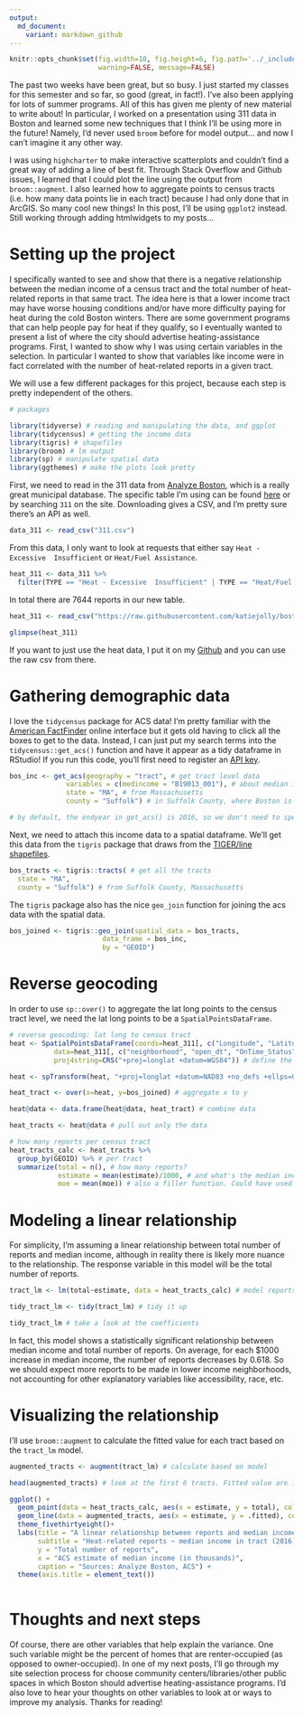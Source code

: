 ```yaml
---
output: 
  md_document:
    variant: markdown_github 
---
```



```r
knitr::opts_chunk$set(fig.width=10, fig.height=6, fig.path='../_includes/heat-reports/',
                      warning=FALSE, message=FALSE)
```


The past two weeks have been great, but so busy. I just started my classes for this semester and so far, so good (great, in fact!). I've also been applying for lots of summer programs. All of this has given me plenty of new material to write about! In particular, I worked on a presentation using 311 data in Boston and learned some new techniques that I think I'll be using more in the future! Namely, I'd never used `broom` before for model output... and now I can't imagine it any other way. 

I was using `highcharter` to make interactive scatterplots and couldn't find a great way of adding a line of best fit. Through Stack Overflow and Github issues, I learned that I could plot the line using the output from `broom::augment`. I also learned how to aggregate points to census tracts (i.e. how many data points lie in each tract) because I had only done that in ArcGIS. So many cool new things! In this post, I'll be using `ggplot2` instead. Still working through adding htmlwidgets to my posts... 

# Setting up the project

I specifically wanted to see and show that there is a negative relationship between the median income of a census tract and the total number of heat-related reports in that same tract. The idea here is that a lower income tract may have worse housing conditions and/or have more difficulty paying for heat during the cold Boston winters. There are some government programs that can help people pay for heat if they qualify, so I eventually wanted to present a list of where the city should advertise heating-assistance programs. First, I wanted to show why I was using certain variables in the selection. In particular I wanted to show that variables like income were in fact correlated with the number of heat-related reports in a given tract. 

We will use a few different packages for this project, because each step is pretty independent of the others. 

```r
# packages

library(tidyverse) # reading and manipulating the data, and ggplot
library(tidycensus) # getting the income data
library(tigris) # shapefiles
library(broom) # lm output
library(sp) # manipulate spatial data
library(ggthemes) # make the plots look pretty
```


First, we need to read in the 311 data from [Analyze Boston](https://data.boston.gov/), which is a really great municipal database. The specific table I'm using can be found [here](https://data.boston.gov/dataset/311-service-requests) or by searching `311` on the site. Downloading gives a CSV, and I'm pretty sure there's an API as well. 

```r
data_311 <- read_csv("311.csv")
```

From this data, I only want to look at requests that either say `Heat - Excessive  Insufficient` or `Heat/Fuel Assistance`. 

```r
heat_311 <- data_311 %>% 
  filter(TYPE == "Heat - Excessive  Insufficient" | TYPE == "Heat/Fuel Assistance")
```

In total there are 7644 reports in our new table. 

```r
heat_311 <- read_csv("https://raw.githubusercontent.com/katiejolly/boston-open-data/master/heat_311_all.csv") %>% dplyr::select(-1)
```

```r
glimpse(heat_311)
```


If you want to just use the heat data, I put it on my [Github](https://github.com/katiejolly/boston-open-data/blob/master/heat_311_all.csv) and you can use the raw csv from there.

# Gathering demographic data 

I love the `tidycensus` package for ACS data! I'm pretty familiar with the [American FactFinder](https://factfinder.census.gov/faces/nav/jsf/pages/index.xhtml) online interface but it gets old having to click all the boxes to get to the data. Instead, I can just put my search terms into the `tidycensus::get_acs()` function and have it appear as a tidy dataframe in RStudio! If you run this code, you'll first need to register an [API key](https://api.census.gov/data/key_signup.html). 

```r
bos_inc <- get_acs(geography = "tract", # get tract level data
              variables = c(medincome = "B19013_001"), # about median income
              state = "MA", # from Massachusetts
              county = "Suffolk") # in Suffolk County, where Boston is 

# by default, the endyear in get_acs() is 2016, so we don't need to specify that
```

Next, we need to attach this income data to a spatial dataframe. We'll get this data from the `tigris` package that draws from the [TIGER/line shapefiles](https://www.census.gov/geographies/mapping-files/time-series/geo/tiger-line-file.html). 

```r
bos_tracts <- tigris::tracts( # get all the tracts
  state = "MA",
  county = "Suffolk") # from Suffolk County, Massachusetts 
```

The `tigris` package also has the nice `geo_join` function for joining the acs data with the spatial data. 

```r
bos_joined <- tigris::geo_join(spatial_data = bos_tracts,
                       data_frame = bos_inc,
                       by = "GEOID")
```


# Reverse geocoding

In order to use `sp::over()` to aggregate the lat long points to the census tract level, we need the lat long points to be a `SpatialPointsDataFrame`. 

```r
# reverse geocoding: lat long to census tract
heat <- SpatialPointsDataFrame(coords=heat_311[, c("Longitude", "Latitude")], # identify the lat long variables
           data=heat_311[, c("neighborhood", "open_dt", "OnTime_Status", "CASE_STATUS", "LOCATION_STREET_NAME")], # identify the variables to keep 
           proj4string=CRS("+proj=longlat +datum=WGS84")) # define the projection 

heat <- spTransform(heat, "+proj=longlat +datum=NAD83 +no_defs +ellps=GRS80 +towgs84=0,0,0") # standardize the projection to match the acs data
```

```r
heat_tract <- over(x=heat, y=bos_joined) # aggregate x to y

heat@data <- data.frame(heat@data, heat_tract) # combine data

heat_tracts <- heat@data # pull out only the data

# how many reports per census tract 
heat_tracts_calc <- heat_tracts %>%
  group_by(GEOID) %>% # per tract
  summarize(total = n(), # how many reports?
            estimate = mean(estimate)/1000, # and what's the median income, in thousands? Mean is just a filler function here to return the median value
            moe = mean(moe)) # also a filler function. Could have used min or max also 
```

# Modeling a linear relationship 

For simplicity, I'm assuming a linear relationship between total number of reports and median income, although in reality there is likely more nuance to the relationship. The response variable in this model will be the total number of reports. 

```r
tract_lm <- lm(total~estimate, data = heat_tracts_calc) # model reports by income

tidy_tract_lm <- tidy(tract_lm) # tidy it up

tidy_tract_lm # take a look at the coefficients
```

In fact, this model shows a statistically significant relationship between median income and total number of reports. On average, for each $1000 increase in median income, the number of reports decreases by 0.618. So we should expect more reports to be made in lower income neighborhoods, not accounting for other explanatory variables like accessibility, race, etc. 

# Visualizing the relationship

I'll use `broom::augment` to calculate the fitted value for each tract based on the `tract_lm` model. 

```r
augmented_tracts <- augment(tract_lm) # calculate based on model

head(augmented_tracts) # look at the first 6 tracts. Fitted value are in the .fitted variable
```


```r
ggplot() +
  geom_point(data = heat_tracts_calc, aes(x = estimate, y = total), color = "#94618E", alpha = 0.8) +
  geom_line(data = augmented_tracts, aes(x = estimate, y = .fitted), color = "#49274A", size = 1) +
  theme_fivethirtyeight()+
  labs(title = "A linear relationship between reports and median income by tract",
       subtitle = "Heat-related reports ~ median income in tract (2016)",
       y = "Total number of reports",
       x = "ACS estimate of median income (in thousands)",
       caption = "Sources: Analyze Boston, ACS") +
  theme(axis.title = element_text())
 
```

# Thoughts and next steps

Of course, there are other variables that help explain the variance. One such variable might be the percent of homes that are renter-occupied (as opposed to owner-occupied). In one of my next posts, I'll go through my site selection process for choose community centers/libraries/other public spaces in which Boston should advertise heating-assistance programs. I'd also love to hear your thoughts on other variables to look at or ways to improve my analysis. Thanks for reading! 
